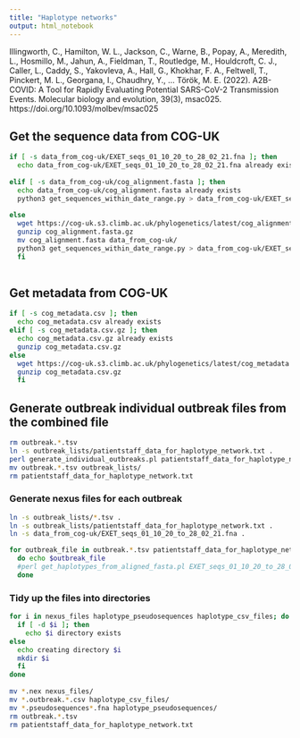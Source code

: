 ```yaml
---
title: "Haplotype networks" 
output: html_notebook
---
```


Illingworth, C., Hamilton, W. L., Jackson, C., Warne, B., Popay, A., Meredith, L., Hosmillo, M., Jahun, A., Fieldman, T., Routledge, M., Houldcroft, C. J., Caller, L., Caddy, S., Yakovleva, A., Hall, G., Khokhar, F. A., Feltwell, T., Pinckert, M. L., Georgana, I., Chaudhry, Y., … Török, M. E. (2022). A2B-COVID: A Tool for Rapidly Evaluating Potential SARS-CoV-2 Transmission Events. Molecular biology and evolution, 39(3), msac025. https://doi.org/10.1093/molbev/msac025


## Get the sequence data from COG-UK

```bash

if [ -s data_from_cog-uk/EXET_seqs_01_10_20_to_28_02_21.fna ]; then
  echo data_from_cog-uk/EXET_seqs_01_10_20_to_28_02_21.fna already exists
  
elif [ -s data_from_cog-uk/cog_alignment.fasta ]; then
  echo data_from_cog-uk/cog_alignment.fasta already exists
  python3 get_sequences_within_date_range.py > data_from_cog-uk/EXET_seqs_01_10_20_to_28_02_21.fna
  
else
  wget https://cog-uk.s3.climb.ac.uk/phylogenetics/latest/cog_alignment.fasta.gz
  gunzip cog_alignment.fasta.gz
  mv cog_alignment.fasta data_from_cog-uk/
  python3 get_sequences_within_date_range.py > data_from_cog-uk/EXET_seqs_01_10_20_to_28_02_21.fna
  fi
  
```

## Get metadata from COG-UK

```bash
if [ -s cog_metadata.csv ]; then
  echo cog_metadata.csv already exists
elif [ -s cog_metadata.csv.gz ]; then
  echo cog_metadata.csv.gz already exists
  gunzip cog_metadata.csv.gz
else
  wget https://cog-uk.s3.climb.ac.uk/phylogenetics/latest/cog_metadata.csv.gz
  gunzip cog_metadata.csv.gz
  fi
```

## Generate outbreak individual outbreak files from the combined file

```bash
rm outbreak.*.tsv
ln -s outbreak_lists/patientstaff_data_for_haplotype_network.txt .
perl generate_individual_outbreaks.pl patientstaff_data_for_haplotype_network.txt
mv outbreak.*.tsv outbreak_lists/
rm patientstaff_data_for_haplotype_network.txt
```

### Generate nexus files for each outbreak

```bash

ln -s outbreak_lists/*.tsv .
ln -s outbreak_lists/patientstaff_data_for_haplotype_network.txt .
ln -s data_from_cog-uk/EXET_seqs_01_10_20_to_28_02_21.fna .

for outbreak_file in outbreak.*.tsv patientstaff_data_for_haplotype_network.txt
  do echo $outbreak_file
  #perl get_haplotypes_from_aligned_fasta.pl EXET_seqs_01_10_20_to_28_02_21.fna $outbreak_file
  done

```

### Tidy up the files into directories

```bash
for i in nexus_files haplotype_pseudosequences haplotype_csv_files; do
  if [ -d $i ]; then
    echo $i directory exists
else
  echo creating directory $i
  mkdir $i
  fi
done
  
mv *.nex nexus_files/
mv *.outbreak.*.csv haplotype_csv_files/
mv *.pseudosequences*.fna haplotype_pseudosequences/
rm outbreak.*.tsv
rm patientstaff_data_for_haplotype_network.txt

```







